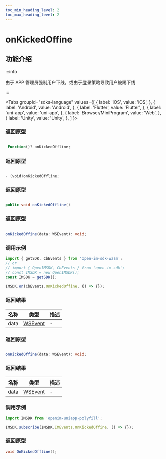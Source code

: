 ```yaml
---
toc_min_heading_level: 2
toc_max_heading_level: 2
---
```


# onKickedOffine

## 功能介绍

:::info

由于 APP 管理员强制用户下线，或由于登录策略导致用户被踢下线

:::

<Tabs
groupId="sdks-language"
values={[
{ label: 'iOS', value: 'iOS', },
{ label: 'Android', value: 'Android', },
{ label: 'Flutter', value: 'Flutter', },
{ label: 'uni-app', value: 'uni-app', },
{ label: 'Browser/MiniProgram', value: 'Web', },
{ label: 'Unity', value: 'Unity', },
]
}>

<TabItem value="Flutter">

### 返回原型

```dart showLineNumbers

 Function()? onKickedOffline;

```

</TabItem>

<TabItem value="iOS">

### 返回原型

```swift showLineNumbers

- (void)onKickedOffline;

```

</TabItem>

<TabItem value="Android">

### 返回原型

```java showLineNumbers

public void onKickedOffline()

```
</TabItem>

<TabItem value="Web">

### 返回原型

```ts showLineNumbers

onKickedOffine(data: WSEvent): void;

```

### 调用示例

```js showLineNumbers
import { getSDK, CbEvents } from 'open-im-sdk-wasm';
// or
// import { OpenIMSDK, CbEvents } from 'open-im-sdk';
// const IMSDK = new OpenIMSDK();
const IMSDK = getSDK();

IMSDK.on(CbEvents.OnKickedOffine, () => {});
```

### 返回结果

| 名称 | 类型                                    | 描述 |
| ---- | --------------------------------------- | ---- |
| data | [WSEvent](docs/sdks/class/response.mdx) | -    |

</TabItem>

<TabItem value="uni-app">

### 返回原型

```ts showLineNumbers

onKickedOffine(data: WSEvent): void;

```

### 返回结果

| 名称 | 类型                                    | 描述 |
| ---- | --------------------------------------- | ---- |
| data | [WSEvent](docs/sdks/class/response.mdx) | -    |

### 调用示例

```js showLineNumbers
import IMSDK from 'openim-uniapp-polyfill';

IMSDK.subscribe(IMSDK.IMEvents.OnKickedOffine, () => {});
```

</TabItem>

<TabItem value="Unity">

### 返回原型

```C# showLineNumbers
void OnKickedOffline();
```

</TabItem>
</Tabs>
